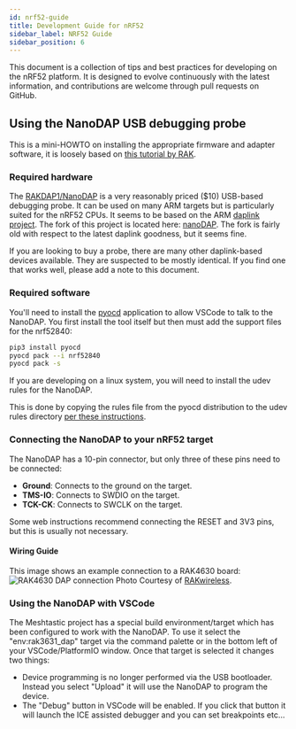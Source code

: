 ```yaml
---
id: nrf52-guide
title: Development Guide for nRF52
sidebar_label: NRF52 Guide
sidebar_position: 6
---
```


This document is a collection of tips and best practices for developing on the nRF52 platform. It is designed to evolve continuously with the latest information, and contributions are welcome through pull requests on GitHub.

## Using the NanoDAP USB debugging probe

This is a mini-HOWTO on installing the appropriate firmware and adapter software, it is loosely based on [this tutorial by RAK](https://docs.rakwireless.com/product-categories/accessories/rakdap1/quickstart/#rak4600-evaluation-board).

### Required hardware

The [RAKDAP1/NanoDAP](https://store.rakwireless.com/products/daplink-tool) is a very reasonably priced ($10) USB-based debugging probe. It can be used on many ARM targets but is particularly suited for the nRF52 CPUs. It seems to be based on the ARM [daplink](https://daplink.io/) [project](https://github.com/ARMmbed/DAPLink). The fork of this project is located here: [nanoDAP](https://github.com/wuxx/nanoDAP). The fork is fairly old with respect to the latest daplink goodness, but it seems fine.

If you are looking to buy a probe, there are many other daplink-based devices available. They are suspected to be mostly identical. If you find one that works well, please add a note to this document.

### Required software

You'll need to install the [pyocd](https://pyocd.io/) application to allow VSCode to talk to the NanoDAP. You first install the tool itself but then must add the support files for the nrf52840:

```bash
pip3 install pyocd
pyocd pack --i nrf52840
pyocd pack -s
```

If you are developing on a linux system, you will need to install the udev rules for the NanoDAP.

This is done by copying the rules file from the pyocd distribution to the udev rules directory [per these instructions](https://github.com/pyocd/pyOCD/tree/main/udev).

### Connecting the NanoDAP to your nRF52 target

The NanoDAP has a 10-pin connector, but only three of these pins need to be connected:

- **Ground**: Connects to the ground on the target.
- **TMS-IO**: Connects to SWDIO on the target.
- **TCK-CK**: Connects to SWCLK on the target.

Some web instructions recommend connecting the RESET and 3V3 pins, but this is usually not necessary.

#### Wiring Guide

This image shows an example connection to a RAK4630 board:
![RAK4630 DAP connection](/img/RAKDAP1_New_1.webp)
Photo Courtesy of [RAKwireless](https://docs.rakwireless.com/assets/images/accessories/rakdap1-flash-and-debug-tool/RAKDAP1_New_1.png).

### Using the NanoDAP with VSCode

The Meshtastic project has a special build environment/target which has been configured to work with the NanoDAP. To use it select the "env:rak3631_dap" target via the command palette or in the bottom left of your VSCode/PlatformIO window. Once that target is selected it changes two things:

- Device programming is no longer performed via the USB bootloader. Instead you select "Upload" it will use the NanoDAP to program the device.
- The "Debug" button in VSCode will be enabled. If you click that button it will launch the ICE assisted debugger and you can set breakpoints etc...
